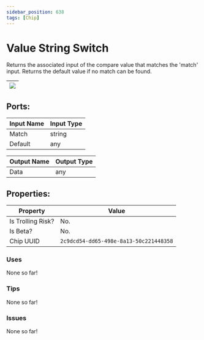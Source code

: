 ```yaml
---
sidebar_position: 638
tags: [Chip]
---
```


# Value String Switch


Returns the associated input of the compare value that matches the 'match' input. Returns the default value if no match can be found.

| ![](https://images-ext-2.discordapp.net/external/MPmIaQzlEPmgGWlgi-WxBBXt0Bjv_zWPkg1y1f_sy3s/https/www.recroomcircuits.com/image/circuit/absolute-value?width=206&height=108) |
|-----|

## Ports:

| Input Name | Input Type |
|-----------|-----------|
| Match | string |
| Default | any |

| Output Name | Output Type |
|-----------|-----------|
| Data | any |

## Properties:

| Property  | Value |
|-------------------|-----------|
| Is Trolling Risk? | No. |
| Is Beta? | No. |
| Chip UUID | `2c9dcd54-dd65-498e-8a13-50c221448358` |

### Uses

None so far!

### Tips

None so far!

### Issues

None so far!
